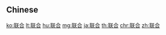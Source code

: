 {{also|聯合}}
==Chinese==
{{zh-see|聯合}}

[[ko:联合]]
[[lt:联合]]
[[hu:联合]]
[[mg:联合]]
[[ja:联合]]
[[th:联合]]
[[chr:联合]]
[[zh:联合]]